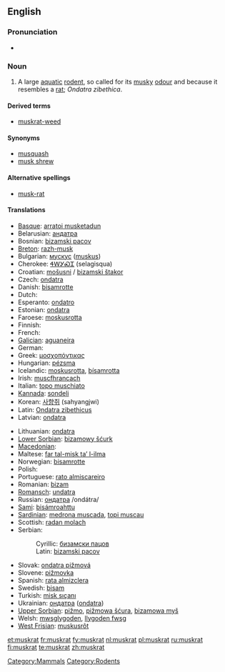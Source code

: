 {{wikipedia}}
==English==

===Pronunciation===
* {{IPA|/'mʌskræt/}}

===Noun===
{{en-noun}}

# A large [[aquatic]] [[rodent]], so called for its [[musky]] [[odour]] and because it resembles a [[rat]]; ''Ondatra zibethica''.

====Derived terms====
* [[muskrat-weed]]

====Synonyms====
* [[musquash]]
* [[musk shrew]]

====Alternative spellings====
* [[musk-rat]]

====Translations====
{{trans-top|rodent}}
* [[Basque]]: [[arratoi musketadun]]
* Belarusian: [[андатра]] {{f}}
* Bosnian: [[bizamski pacov]] {{m}}
* [[Breton]]: [[razh-musk]]
* Bulgarian: [[мускус]] ([[muskus]])
* Cherokee: [[ᏎᎳᎩᏍᏆ]] (selagisqua)
* Croatian: [[mošusni štakor|mošusni]] / [[bizamski štakor]]
* Czech: [[ondatra]]
* Danish: [[bisamrotte]]
* Dutch: {{t+|nl|muskusrat|f}}
* Esperanto: [[ondatro]]
* Estonian: [[ondatra]]
* Faroese: [[moskusrotta]]
* Finnish: {{t-|fi|piisami}}
* French: {{t+|fr|rat musqué|m}}
* [[Galician]]: [[aguaneira]]
* German: {{t+|de|Bisamratte|f}}
* Greek: [[μοσχοπόντικας]]
* Hungarian: [[pézsma]]
* Icelandic: [[moskusrotta]], [[bísamrotta]]
* Irish: [[muscfhrancach]]
* Italian: [[topo muschiato]] {{m}}
* [[Kannada]]: [[sondeli]]
* Korean: [[사향쥐]] (sahyangjwi)
* Latin: [[Ondatra zibethicus]]
* Latvian: [[ondatra]]
{{trans-mid}}
* Lithuanian: [[ondatra]]
* [[Lower Sorbian]]: [[bizamowy šćurk]]
* [[Macedonian]]: {{t|mk|бизамски стаорец|m|tr=bízamski stáorec|sc=Cyrl|xs=Macedonian}}
* Maltese: [[far tal-misk ta’ l-ilma]]
* Norwegian: [[bisamrotte]]
* Polish: {{t+|pl|piżmak}}
* Portuguese: [[rato almiscareiro]]
* Romanian: [[bizam]]
* [[Romansch]]: [[undatra]]
* Russian: [[ондатра]] /ondátra/ {{f}}
* [[Sami]]: [[bisámroahttu]]
* [[Sardinian]]: [[medrona muscada]], [[topi muscau]]
* Scottish: [[radan molach]]
* Serbian:
*: Cyrillic: [[бизамски пацов]]
*: Latin: [[bizamski pacov]]
* Slovak: [[ondatra pižmová]]
* Slovene: [[pižmovka]] {{f}}
* Spanish: [[rata almizclera]]
* Swedish: [[bisam]] {{c}}
* Turkish: [[misk sıçanı]]
* Ukrainian: [[ондатра]] ([[ondatra]]) {{f}}
* [[Upper Sorbian]]: [[pižmo]], [[pižmowa šćura]], [[bizamowa myš]]
* Welsh: [[mwsglygoden]], [[llygoden fwsg]]
* [[West Frisian]]: [[muskusrôt]]
{{trans-bottom}}

[[Category:Mammals]]
[[Category:Rodents]]

[[et:muskrat]]
[[fr:muskrat]]
[[fy:muskrat]]
[[nl:muskrat]]
[[pl:muskrat]]
[[ru:muskrat]]
[[fi:muskrat]]
[[te:muskrat]]
[[zh:muskrat]]
